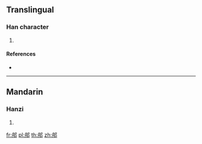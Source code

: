 {{character info/new}}
==Translingual==

===Han character===
{{Han char|rn=163|rad=邑|as=06|sn=9|four=|canj=HYNL}}

# {{defn|Han|sort=邑06}}

====References====
* {{Han ref|kx=1271.121|dkj=39394|hdz=63768.080|uh=90CD|ud=37069}}

----

==Mandarin==

===Hanzi===
{{cmn-hanzi|pin=[[nuó]] ([[nuo2]])|wg=no<sup>2</sup>}}

# {{defn|lang=cmn|sort=邑06}}

[[fr:郍]]
[[pl:郍]]
[[th:郍]]
[[zh:郍]]